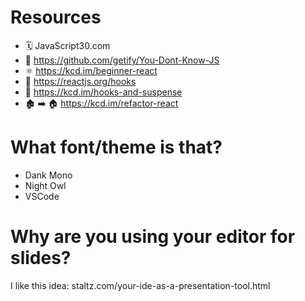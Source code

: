 # Resources

- 🗓 JavaScript30.com
- 📖 https://github.com/getify/You-Dont-Know-JS
- ⚛️ https://kcd.im/beginner-react
- 📑 https://reactjs.org/hooks
- 🥚 https://kcd.im/hooks-and-suspense
- 🏚 ➡ 🏠 https://kcd.im/refactor-react

# What font/theme is that?

- Dank Mono
- Night Owl
- VSCode

# Why are you using your editor for slides?

I like this idea: staltz.com/your-ide-as-a-presentation-tool.html
